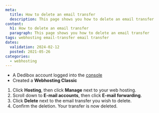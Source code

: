 ```yaml
---
meta:
  title: How to delete an email transfer
  description: This page shows you how to delete an email transfer
content:
  h1: How to delete an email transfer
  paragraph: This page shows you how to delete an email transfer
tags: webhosting email-transfer email transfer
dates:
  validation: 2024-02-12
  posted: 2021-05-26
categories:
  - webhosting
---
```


<Macro id="webhosting-online" />

<Macro id="requirements" />

- A Dedibox account logged into the [console](https://console.online.net/)
- Created a **Webhosting Classic**

1. Click **Hosting**, then click **Manage** next to your web hosting.
2. Scroll down to **E-mail accounts**, then click **E-mail forwarding**.
3. Click **Delete** next to the email transfer you wish to delete.
4. Confirm the deletion.
  Your transfer is now deleted.


